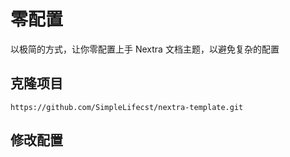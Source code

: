 # 零配置

以极简的方式，让你零配置上手 Nextra 文档主题，以避免复杂的配置

## 克隆项目

```git copy
https://github.com/SimpleLifecst/nextra-template.git
```

## 修改配置